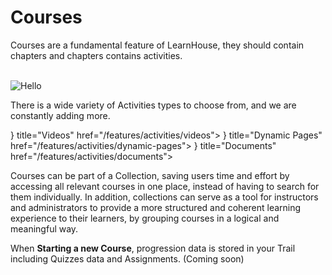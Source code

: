 
# Courses 

Courses are a fundamental feature of LearnHouse, they should contain chapters and chapters contains activities. 

<br/>
<img style={{borderRadius:10}} quality={100} src="/img/pages/courses/courses.png" alt="Hello" width={800} height={1300} />

There is a wide variety of Activities types to choose from, and we are constantly adding more.


<Cards>
<Card icon={<svg xmlns="http://www.w3.org/2000/svg" fill="none" viewBox="0 0 24 24" strokeWidth={1.5} stroke="currentColor" className="w-6 h-6">
  <path strokeLinecap="round" strokeLinejoin="round" d="M21 7.5l-9-5.25L3 7.5m18 0l-9 5.25m9-5.25v9l-9 5.25M3 7.5l9 5.25M3 7.5v9l9 5.25m0-9v9" />
</svg>
  } title="Videos" href="/features/activities/videos">
  </Card>
  <Card icon={<svg xmlns="http://www.w3.org/2000/svg" fill="none" viewBox="0 0 24 24" strokeWidth={1.5} stroke="currentColor" className="w-6 h-6">
  <path strokeLinecap="round" strokeLinejoin="round" d="M21 7.5l-9-5.25L3 7.5m18 0l-9 5.25m9-5.25v9l-9 5.25M3 7.5l9 5.25M3 7.5v9l9 5.25m0-9v9" />
</svg>
  } title="Dynamic Pages" href="/features/activities/dynamic-pages">
  </Card>
  <Card icon={<svg xmlns="http://www.w3.org/2000/svg" fill="none" viewBox="0 0 24 24" strokeWidth={1.5} stroke="currentColor" className="w-6 h-6">
  <path strokeLinecap="round" strokeLinejoin="round" d="M21 7.5l-9-5.25L3 7.5m18 0l-9 5.25m9-5.25v9l-9 5.25M3 7.5l9 5.25M3 7.5v9l9 5.25m0-9v9" />
</svg>
  } title="Documents" href="/features/activities/documents">
  </Card>
</Cards>

Courses can be part of a Collection, saving users time and effort by accessing all relevant courses in one place, instead of having to search for them individually. In addition, collections can serve as a tool for instructors and administrators to provide a more structured and coherent learning experience to their learners, by grouping courses in a logical and meaningful way. 

When **Starting a new Course**, progression data is stored in your Trail including Quizzes data and Assignments. (Coming soon)
